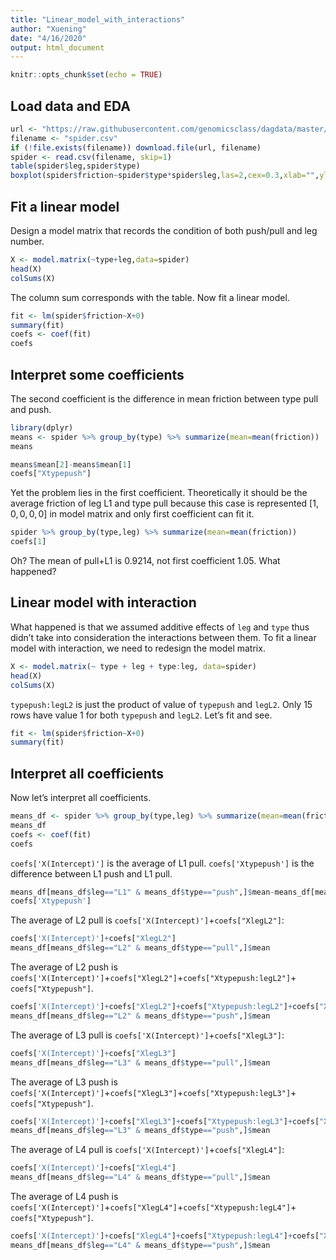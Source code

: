 ```yaml
---
title: "Linear_model_with_interactions"
author: "Xuening"
date: "4/16/2020"
output: html_document
---
```


```r
knitr::opts_chunk$set(echo = TRUE)
```

## Load data and EDA

```r
url <- "https://raw.githubusercontent.com/genomicsclass/dagdata/master/inst/extdata/spider_wolff_gorb_2013.csv"
filename <- "spider.csv"
if (!file.exists(filename)) download.file(url, filename)
spider <- read.csv(filename, skip=1)
table(spider$leg,spider$type)
boxplot(spider$friction~spider$type*spider$leg,las=2,cex=0.3,xlab="",ylab="friction") # las=2 give vertical x labels
```

## Fit a linear model
Design a model matrix that records the condition of both push/pull and leg number.
```r
X <- model.matrix(~type+leg,data=spider)
head(X)
colSums(X)
```
The column sum corresponds with the table. Now fit a linear model.
```r
fit <- lm(spider$friction~X+0)
summary(fit)
coefs <- coef(fit)
coefs
```

## Interpret some coefficients

The second coefficient is the difference in mean friction between type pull and push.
```r
library(dplyr)
means <- spider %>% group_by(type) %>% summarize(mean=mean(friction))
means
```
```r
means$mean[2]-means$mean[1]
coefs["Xtypepush"]
```

Yet the problem lies in the first coefficient. Theoretically it should be the average friction of leg L1 and type pull because this case is represented $[1,0,0,0,0]$ in model matrix and only first coefficient can fit it.

```r
spider %>% group_by(type,leg) %>% summarize(mean=mean(friction))
coefs[1]
```

Oh? The mean of pull+L1 is 0.9214, not first coefficient 1.05. What happened?

## Linear model with interaction
What happened is that we assumed additive effects of `leg` and `type` thus didn't take into consideration the interactions between them. To fit a linear model with interaction, we need to redesign the model matrix.

```r
X <- model.matrix(~ type + leg + type:leg, data=spider)
head(X)
colSums(X)
```

`typepush:legL2` is just the product of value of `typepush` and `legL2`. Only 15 rows have value 1 for both `typepush` and `legL2`. Let's fit and see.

```r
fit <- lm(spider$friction~X+0)
summary(fit)
```

## Interpret all coefficients

Now let's interpret all coefficients.

```r
means_df <- spider %>% group_by(type,leg) %>% summarize(mean=mean(friction))
means_df
coefs <- coef(fit)
coefs
```
`coefs['X(Intercept)']` is the average of L1 pull. `coefs['Xtypepush']` is the difference between L1 push and L1 pull.
```r
means_df[means_df$leg=="L1" & means_df$type=="push",]$mean-means_df[means_df$leg=="L1" & means_df$type=="pull",]$mean
coefs['Xtypepush']
```
The average of L2 pull is `coefs['X(Intercept)']`+`coefs["XlegL2"]`:
```r
coefs['X(Intercept)']+coefs["XlegL2"]
means_df[means_df$leg=="L2" & means_df$type=="pull",]$mean
```
 The average of L2 push is `coefs['X(Intercept)']`+`coefs["XlegL2"]`+`coefs["Xtypepush:legL2"]`+ `coefs["Xtypepush"]`.
 
```r
coefs['X(Intercept)']+coefs["XlegL2"]+coefs["Xtypepush:legL2"]+coefs["Xtypepush"]
means_df[means_df$leg=="L2" & means_df$type=="push",]$mean
```

The average of L3 pull is `coefs['X(Intercept)']`+`coefs["XlegL3"]`:
```r
coefs['X(Intercept)']+coefs["XlegL3"]
means_df[means_df$leg=="L3" & means_df$type=="pull",]$mean
```
 The average of L3 push is `coefs['X(Intercept)']`+`coefs["XlegL3"]`+`coefs["Xtypepush:legL3"]`+ `coefs["Xtypepush"]`.
 
```r
coefs['X(Intercept)']+coefs["XlegL3"]+coefs["Xtypepush:legL3"]+coefs["Xtypepush"]
means_df[means_df$leg=="L3" & means_df$type=="push",]$mean
```

The average of L4 pull is `coefs['X(Intercept)']`+`coefs["XlegL4"]`:
```r
coefs['X(Intercept)']+coefs["XlegL4"]
means_df[means_df$leg=="L4" & means_df$type=="pull",]$mean
```
 The average of L4 push is `coefs['X(Intercept)']`+`coefs["XlegL4"]`+`coefs["Xtypepush:legL4"]`+ `coefs["Xtypepush"]`.
 
```r
coefs['X(Intercept)']+coefs["XlegL4"]+coefs["Xtypepush:legL4"]+coefs["Xtypepush"]
means_df[means_df$leg=="L4" & means_df$type=="push",]$mean
```
